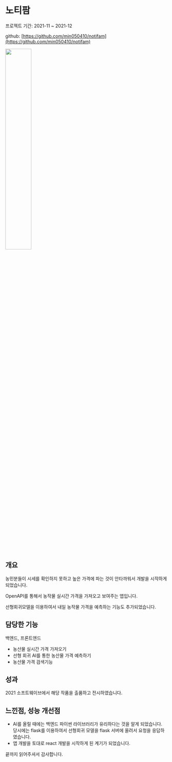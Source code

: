 # 노티팜

프로젝트 기간: 2021-11 ~ 2021-12

github: [https://github.com/min050410/notifam](https://github.com/min050410/notifam)

<img src="/project-images/Project-notifarm.png" width="40%"></img>

## 개요

농민분들이 시세를 확인하지 못하고 높은 가격에 파는 것이 안타까워서 개발을 시작하게 되었습니다.

OpenAPI를 통해서 농작물 실시간 가격을 가져오고 보여주는 앱입니다.

선형회귀모델을 이용하여서 내일 농작물 가격을 예측하는 기능도 추가되었습니다.

## 담당한 기능

백엔드, 프론트엔드

- 농산물 실시간 가격 가져오기
- 선형 회귀 AI를 통한 농산물 가격 예측하기
- 농산물 가격 검색기능

## 성과

2021 소프트웨이브에서 해당 작품을 출품하고 전시하였습니다.

## 느낀점, 성능 개선점

- AI를 올릴 때에는 백엔드 파이썬 라이브러리가 유리하다는 것을 알게 되었습니다. 당시에는 flask를 이용하여서 선형회귀 모델을 flask 서버에 올려서 요청을 응답하였습니다.
- 앱 개발을 토대로 react 개발을 시작하게 된 계기가 되었습니다.

끝까지 읽어주셔서 감사합니다.